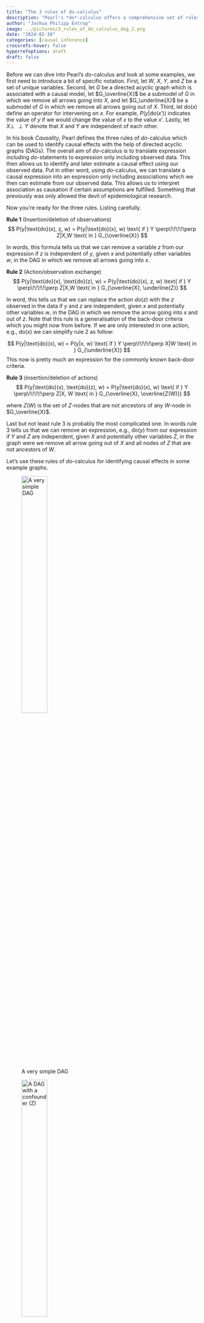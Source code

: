 ```yaml
---
title: "The 3 rules of do-calculus"
description: "Pearl's *do*-calculus offers a comprehensive set of rules for identifying causal effects from a causal directed acyclic graph (DAG). Using those rules, one can identify causal effects even in situations in which the commonly applied back-door criteria does not hold. In this blog post, I demonstrate how you can use Pearl's *do*-calculus to identify causal effects based on various example DAGs."
author: "Joshua Philipp Entrop"
image: ../pictures/3_rules_of_do_calculus_dag_2.png
date: "2024-02-10"
categories: [causal inference]
crossrefs-hover: false
hyperrefoptions: draft
draft: false
---
```


\usepackage{subcaption}
\newcommand{\ind}{\perp\!\!\!\!\perp} 
\newcommand{\do}{\text{do}}

Before we can dive into Pearl's *do*-calculus and look at some examples, we first need to introduce a bit of specific notation. First, let $W$, $X$, $Y$, and $Z$ be a set of unique variables. Second, let $G$ be a directed acyclic graph which is associated with a causal model, let $G_\overline{X}$ be a submodel of $G$ in which we remove all arrows going into $X$, and let $G_\underline{X}$ be a submodel of $G$ in which we remove all arrows going out of $X$. Third, let $\do(x)$ define an operator for intervening on $x$. For example, $P(y|\do(x'))$ indicates the value of $y$ if we would change the value of $x$ to the value $x'$. Lastly, let $X \ind Y$ denote that $X$ and $Y$ are independent of each other.

In his book *Causality*, Pearl defines the three rules of *do*-calculus which can be used to identify causal effects with the help of directed acyclic graphs (DAGs). The overall aim of *do*-calculus is to translate expression including *do*-statements to expression only including observed data. This then allows us to identify and later estimate a causal effect using our observed data. Put in other word, using *do*-calculus, we can translate a causal expression into an expression only including associations which we then can estimate from our observed data. This allows us to interpret association as causation if certain assumptions are fulfilled. Something that previously was only allowed the devil of epidemiological research.

Now you're ready for the three rules. Listing carefully.

**Rule 1** (Insertion/deletion of observations) 
$$
P(y|\text{do}(x), z, w) = P(y|\text{do}(x), w) \text{ if } Y \perp\!\!\!\!\perp Z|X,W \text{ in } G_{\overline{X}}
$$

In words, this formula tells us that we can remove a variable $z$ from our expression if $z$ is independent of $y$, given $x$ and potentially other variables $w$, in the DAG in which we remove all arrows going into $x$.

**Rule 2** (Action/observation exchange) 
$$
P(y|\text{do}(x), \text{do}(z), w) = P(y|\text{do}(x), z, w) \text{ if } Y \perp\!\!\!\!\perp Z|X,W \text{ in } G_{\overline{X}, \underline{Z}}
$$ 

In word, this tells us that we can replace the action $do(z)$ with the $z$ observed in the data if $y$ and $z$ are independent, given $x$ and potentially other variables $w$, in the DAG in which we remove the arrow going into $x$ and out of $z$. Note that this rule is a generalisation of the back-door criteria which you might now from before. If we are only interested in one action, e.g., $\do(x)$ we can simplify rule 2 as follow:

$$
P(y|\text{do}(x), w) = P(y|x, w) \text{ if } Y \perp\!\!\!\!\perp X|W \text{ in } G_{\underline{X}}
$$
This now is pretty much an expression for the commonly known back-door criteria.

**Rule 3** (insertion/deletion of actions)
$$
P(y|\do(x), \do(z), w) = P(y|\do(x), w) \text{ if } Y \ind Z|X, W \text{ in } G_{\overline{X}, \overline{Z(W)}}
$$

where $Z(W)$ is the set of $Z$-nodes that are not ancestors of any $W$-node in $G_\overline{X}$.

Last but not least rule 3 is probably the most complicated one. In words rule 3 tells us that we can remove an expression, e.g., $\do(y)$ from our expression if $Y$ and $Z$ are independent, given $X$ and potentially other variables $Z$, in the graph were we remove all arrow going out of $X$ and all nodes of $Z$ that are not ancestors of $W$.

Let's use these rules of *do*-calculus for identifying causal effects in some example graphs.

::: {#fig-dag layout-nrow=2 layout-valign="bottom"}

![A very simple DAG](../pictures/3_rules_of_do_calculus_dag_1.png){#fig-dag-a width=40%}

![A DAG with a confounder (Z)](../pictures/3_rules_of_do_calculus_dag_2.png){#fig-dag-b width=40%}

![A DAG with a collider (Z)](../pictures/3_rules_of_do_calculus_dag_3.png){#fig-dag-c width=40%}

![A DAG with an unmeasured confounder (U)](../pictures/3_rules_of_do_calculus_dag_4.png){#fig-dag-d width=40%}

Some example DAGs that we will use throughout the blog post.
:::

The first example in @fig-dag-a might seem trivial, but I thought it might be a smooth start. In this graph there are no arrows connecting $X$ and $Y$ in $G_\underline{X}$, that is, if we remove all the arrows going out of $X$. Hence, $X$ and $Y$ are independent in $G_\underline{X}$, which means that we can apply rule 2 of *do*-calculus:

$$
P(y|\do(x)) = P(y|x)
$$

Success! Using *do*-calculus we could replace all the *do*-statements with observed variables, which now allows us to estimate the causal effect of changing $X$ on $Y$ based on our observed data. This was quite an easy example. But before we continue with the next example, let's take a closer look at $G_\underline{X}$ again. The reason why we are interested in looking at the graph in which we remove all arrows going out from $X$ is that we want to make sure that $X$ is only affecting $Y$ directly or through causes that are caused by $X$, i.e., we are interested in the total effect of $X$ on $Y$. Thus, if we remove all arrows going out of $X$ or going into $Y$, and we find that in this submodel there is no open causal path between $X$ and $Y$, we can be sure, that in the whole model $G$, all causal paths between $X$ and $Y$ must be direct paths, i.e., paths that we want to include in our estimation.

@fig-dag-b includes a classical example of confounding, in which the variable $Z$ confounds the effect of $X$ on $Y$. If we remove all arrows going out of $X$, we find that $X$ is still associated with $Y$ through the fork $X \leftarrow Z \rightarrow Y$. Hence, we cannot directly disentangle the direct effect of $X$ on $Y$ and the association between $X$ and $Y$ that is due to the confounding of $Z$. However, as stated in rule 2 we can also condition on other variables to render $X$ and $Y$ independent in $G_\underline{X}$.

$$
\begin{split}
P(y|\do(x)) & = \sum_z P(y|\do(x), z) P(z|\do(x)) & \\
& = \sum_z P(y|\do(x), z) P(z|x) \\
& = \sum_z P(y|x, z) P(z|x) \\
\end{split}
$$

Ok, let's go through this in more detail. The first step we need to do is to condition our analysis on the variable $Z$. This renders $X$ and $Y$ independent in $G_\underline{X}$. Secondly, we replace $P(z|\do(x))$ with $P(z|x)$ as $X$ and $Z$ are independent in $G_\underline{X}$. Lastly, we can now replace $P(y|\do(x), z)$ with $P(y|x, z)$ as $X$ and $Y$ are independent when conditioning on $Z$.

@fig-dag-c again is a more simple example. In this graph $X$ and $Y$ are independent in $G_\underline{X}$ because $Z$ is a collider on the path $X \rightarrow Z \leftarrow Y$. Hence, we can just calculate $P(y|\do(x))$ based on our observed data $P(y|x)$.

@fig-dag-d is a tricky one and in contrast to the graphs before, we cannot only rely on rule 2 in order to identify the causal effect of $X$ on $Y$. Using only the back-door criteria would not allow us to identify the causal effect of $X$ on $Y$ in this graph, but using *do*-calculus we actually can identify this effect. For this, let's first take a look at the effect that we would like to estimate:

$$
P(y|\do(x)) = \sum_z P(y|\do(x), z) P(z|x)
$${#eq-dag-d-1}

Unfortunately, we cannot estimate the first part of the right hand hand side directly using only observed data, but we can achieve this with the help of both rule 2 and 3.

$$
\begin{align}
P(y|\do(x), z) & = P(y|\do(x), \do(y)) && \text{Rule 2: } Y \ind Z \text{ in } G_{\overline{X}\underline{Z}} \\
& = P(y| \do(y)) && \text{Rule 3: } Y \ind X \text{ in } G_{\overline{X}\overline{Z}} \\
& = \sum_x P(y| x, z) P(x) && \text{Rule 2: } Y \ind Z |X \text{ in } G_{\underline{Z}}
\end{align}
$${#eq-dag-d-2}

Now, we yielded an expression for the first part of the right hand site that only includes observed variables. Let's do the same for the second part of the right hand side in @Eq-dag-d-1. Translating this part of the equation to an expression, only including observed variables, is actually a lot easier, as $Y$ is a collider on the path $X \leftarrow U \rightarrow Y \leftarrow Z$ which renders Z and Y independent in $G_\underline{X}$.

$$
\begin{align}
P(z|\do(x)) = P(z|x) && \text{Rule 2: } Z \ind X \text{ in } G_{\underline{X}}
\end{align}
$${#eq-dag-d-3}

Now, we have all pieces that we need in order to translate @Eq-dag-d-1 into an expression only including observed variables. Let's substitute @Eq-dag-d-1 with @Eq-dag-d-2 and @Eq-dag-d-3:

$$
P(y|\do(x)) = \sum_z P(z|x) \sum_{x'} P(y| x', z) P(x')
$${#eq-dag-d-4}

Please note that we used $x'$ in @Eq-dag-d-4 in order to differentiate between the $x$ in $\do(x)$ and the $x$ observed in our dataset. The second part of @Eq-dag-d-4 means a summation over all observed values of $X$ independent of the value that is chosen for $\do(x)$.

By the way, if you don't want to buy Pearl's causality book, but you#'re still interested in reading more about *do*-calculus, you can find a short introduction to *do*-calculus by Pearl [here](https://arxiv.org/ftp/arxiv/papers/1210/1210.4852.pdf). This paper also links to some other interesting applications of *do*-calculus including, e.g., [selection bias](https://ftp.cs.ucla.edu/pub/stat_ser/r381.pdf) and [transportability analysis.](https://ftp.cs.ucla.edu/pub/stat_ser/r372-a.pdf).
